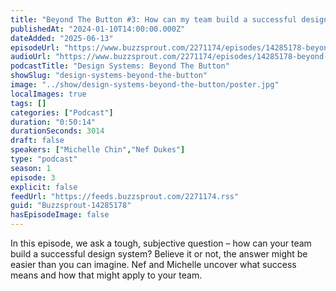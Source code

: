 ```yaml
---
title: "Beyond The Button #3: How can my team build a successful design system?"
publishedAt: "2024-01-10T14:00:00.000Z"
dateAdded: "2025-06-13"
episodeUrl: "https://www.buzzsprout.com/2271174/episodes/14285178-beyond-the-button-3-how-can-my-team-build-a-successful-design-system.mp3"
audioUrl: "https://www.buzzsprout.com/2271174/episodes/14285178-beyond-the-button-3-how-can-my-team-build-a-successful-design-system.mp3"
podcastTitle: "Design Systems: Beyond The Button"
showSlug: "design-systems-beyond-the-button"
image: "../show/design-systems-beyond-the-button/poster.jpg"
localImages: true
tags: []
categories: ["Podcast"]
duration: "0:50:14"
durationSeconds: 3014
draft: false
speakers: ["Michelle Chin","Nef Dukes"]
type: "podcast"
season: 1
episode: 3
explicit: false
feedUrl: "https://feeds.buzzsprout.com/2271174.rss"
guid: "Buzzsprout-14285178"
hasEpisodeImage: false
---
```

In this episode, we ask a tough, subjective question – how can your team build a successful design system? Believe it or not, the answer might be easier than you can imagine. Nef and Michelle uncover what success means and how that might apply to your team.
